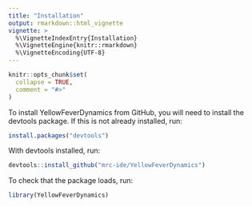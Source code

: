 ```yaml
---
title: "Installation"
output: rmarkdown::html_vignette
vignette: >
  %\VignetteIndexEntry{Installation}
  %\VignetteEngine{knitr::rmarkdown}
  %\VignetteEncoding{UTF-8}
---
```


```r
knitr::opts_chunk$set(
  collapse = TRUE,
  comment = "#>"
)
```

To install YellowFeverDynamics from GitHub, you will need to install the devtools package. If this is not already installed, run:

```r
install.packages("devtools")
```

With devtools installed, run:

```r
devtools::install_github("mrc-ide/YellowFeverDynamics")
```

To check that the package loads, run:

```r
library(YellowFeverDynamics)
```
